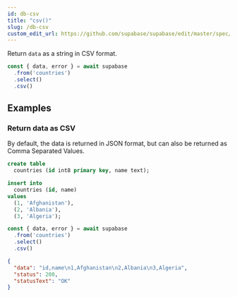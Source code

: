 ```yaml
---
id: db-csv
title: "csv()"
slug: /db-csv
custom_edit_url: https://github.com/supabase/supabase/edit/master/spec/supabase_js_v2.yml
---
```


Return `data` as a string in CSV format.

```ts
const { data, error } = await supabase
  .from('countries')
  .select()
  .csv()
```


















## Examples

### Return data as CSV

By default, the data is returned in JSON format, but can also be returned as Comma Separated Values.

<Tabs scrollable size="small" type="underlined" defaultActiveId="schema">
<TabPanel id="schema" label="Schema">

  ```sql
  create table
    countries (id int8 primary key, name text);

  insert into
    countries (id, name)
  values
    (1, 'Afghanistan'),
    (2, 'Albania'),
    (3, 'Algeria');
  ```

</TabPanel>
<TabPanel id="js" label="JavaScript">

  ```ts
  const { data, error } = await supabase
    .from('countries')
    .select()
    .csv()
  ```

</TabPanel>
<TabPanel id="result" label="Result">

  ```json
  {
    "data": "id,name\n1,Afghanistan\n2,Albania\n3,Algeria",
    "status": 200,
    "statusText": "OK"
  }
  ```

</TabPanel>
</Tabs>